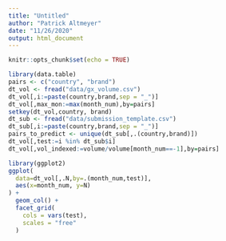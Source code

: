 ```yaml
---
title: "Untitled"
author: "Patrick Altmeyer"
date: "11/26/2020"
output: html_document
---
```


```r
knitr::opts_chunk$set(echo = TRUE)
```

```r
library(data.table)
pairs <- c("country", "brand")
dt_vol <- fread("data/gx_volume.csv")
dt_vol[,i:=paste(country,brand,sep = "_")]
dt_vol[,max_mon:=max(month_num),by=pairs]
setkey(dt_vol,country, brand)
dt_sub <- fread("data/submission_template.csv")
dt_sub[,i:=paste(country,brand,sep = "_")]
pairs_to_predict <- unique(dt_sub[,.(country,brand)])
dt_vol[,test:=i %in% dt_sub$i]
dt_vol[,vol_indexed:=volume/volume[month_num==-1],by=pairs]
```

```r
library(ggplot2)
ggplot(
  data=dt_vol[,.N,by=.(month_num,test)],
  aes(x=month_num, y=N)
) +
  geom_col() +
  facet_grid(
    cols = vars(test),
    scales = "free"
  )
```


